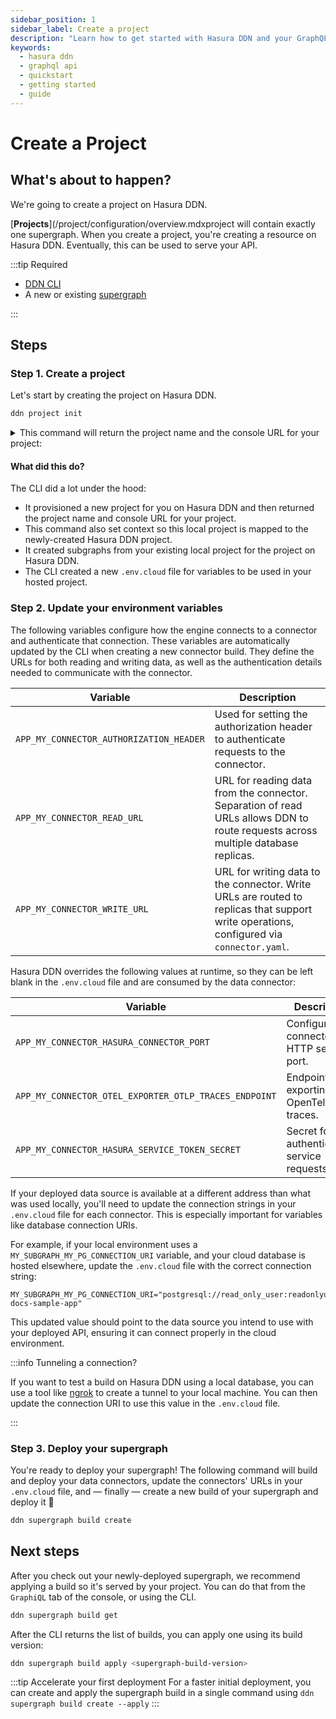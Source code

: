 ```yaml
---
sidebar_position: 1
sidebar_label: Create a project
description: "Learn how to get started with Hasura DDN and your GraphQL API."
keywords:
  - hasura ddn
  - graphql api
  - quickstart
  - getting started
  - guide
---
```



# Create a Project

## What's about to happen?

We're going to create a project on Hasura DDN.

[**Projects**](/project/configuration/overview.mdxproject will contain exactly one supergraph. When you create a
project, you're creating a resource on Hasura DDN. Eventually, this can be used to serve your API.

:::tip Required

- [DDN CLI](/quickstart.mdx)
- A new or existing [supergraph](/quickstart.mdx)

:::

<Thumbnail src="/img/get-started/ERD/create-project.png" alt="Create a DDN project" width="1000px" />

## Steps

### Step 1. Create a project

Let's start by creating the project on Hasura DDN.

```bash title="From any directory, run:"
ddn project init
```

<details>
  <summary>This command will return the project name and the console URL for your project:</summary>

```bash title="Example output:"
4:19PM INF Project "cool-cat-3685" created on Hasura DDN successfully
+-----------+---------------+
| Project   | fast-pug-7230 |
+-----------+---------------+
| Subgraphs | globals,app   |
+-----------+---------------+
```

</details>

#### What did this do?

The CLI did a lot under the hood:

- It provisioned a new project for you on Hasura DDN and then returned the project name and console URL for your
  project.
- This command also set context so this local project is mapped to the newly-created Hasura DDN project.
- It created subgraphs from your existing local project for the project on Hasura DDN.
- The CLI created a new `.env.cloud` file for variables to be used in your hosted project.

### Step 2. Update your environment variables

The following variables configure how the engine connects to a connector and authenticate that connection. These
variables are automatically updated by the CLI when creating a new connector build. They define the URLs for both
reading and writing data, as well as the authentication details needed to communicate with the connector.

| Variable                                | Description                                                                                                                              |
| --------------------------------------- | ---------------------------------------------------------------------------------------------------------------------------------------- |
| `APP_MY_CONNECTOR_AUTHORIZATION_HEADER` | Used for setting the authorization header to authenticate requests to the connector.                                                     |
| `APP_MY_CONNECTOR_READ_URL`             | URL for reading data from the connector. Separation of read URLs allows DDN to route requests across multiple database replicas.         |
| `APP_MY_CONNECTOR_WRITE_URL`            | URL for writing data to the connector. Write URLs are routed to replicas that support write operations, configured via `connector.yaml`. |

Hasura DDN overrides the following values at runtime, so they can be left blank in the `.env.cloud` file and are
consumed by the data connector:

| Variable                                              | Description                                  |
| ----------------------------------------------------- | -------------------------------------------- |
| `APP_MY_CONNECTOR_HASURA_CONNECTOR_PORT`              | Configures the connector's HTTP server port. |
| `APP_MY_CONNECTOR_OTEL_EXPORTER_OTLP_TRACES_ENDPOINT` | Endpoint for exporting OpenTelemetry traces. |
| `APP_MY_CONNECTOR_HASURA_SERVICE_TOKEN_SECRET`        | Secret for authenticating service requests.  |

If your deployed data source is available at a different address than what was used locally, you'll need to update the
connection strings in your `.env.cloud` file for each connector. This is especially important for variables like
database connection URIs.

For example, if your local environment uses a `MY_SUBGRAPH_MY_PG_CONNECTION_URI` variable, and your cloud database is
hosted elsewhere, update the `.env.cloud` file with the correct connection string:

```env title="Example of updating a connection string:"
MY_SUBGRAPH_MY_PG_CONNECTION_URI="postgresql://read_only_user:readonlyuser@35.236.11.122:5432/v3-docs-sample-app"
```

This updated value should point to the data source you intend to use with your deployed API, ensuring it can connect
properly in the cloud environment.

:::info Tunneling a connection?

If you want to test a build on Hasura DDN using a local database, you can use a tool like [ngrok](https://ngrok.com) to
create a tunnel to your local machine. You can then update the connection URI to use this value in the `.env.cloud`
file.

:::

### Step 3. Deploy your supergraph

You're ready to deploy your supergraph! The following command will build and deploy your data connectors, update the
connectors' URLs in your `.env.cloud` file, and — finally — create a new build of your supergraph and deploy it 🎉

```bash title="Run:"
ddn supergraph build create
```

## Next steps

After you check out your newly-deployed supergraph, we recommend applying a build so it's served by your project. You
can do that from the `GraphiQL` tab of the console, or using the CLI.

```bash title="First, get the list of all builds:"
ddn supergraph build get
```

After the CLI returns the list of builds, you can apply one using its build version:

```bash title="Pass a build version to apply it:"
ddn supergraph build apply <supergraph-build-version>
```

:::tip Accelerate your first deployment
For a faster initial deployment, you can create and apply the supergraph build in a single command using
`ddn supergraph build create --apply`
:::
